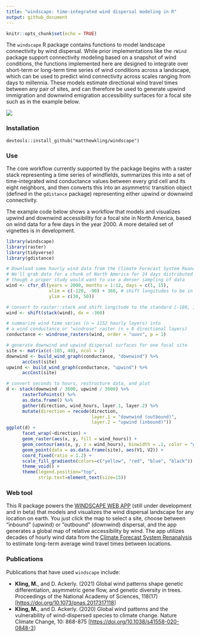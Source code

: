 ```yaml
---
title: "windscape: time-integrated wind dispersal modeling in R"
output: github_document
---
```


```r
knitr::opts_chunk$set(echo = TRUE)
```

The `windscape` R package contains functions to model landscape connectivity by wind dispersal. While prior implementations like the `rWind` package support connectivity modeling based on a snapshot of wind conditions, the functions implemented here are designed to integrate over short-term or long-term time series of wind conditions across a landscape, which can be used to predict wind connectivity across scales ranging from days to millennia. These models estimate directional wind travel times between any pair of sites, and can therefore be used to generate upwind immigration and downwind emigration accessibility surfaces for a focal site such as in the example below.

![](https://matthewkling.github.io/img/images/windscape_hawaii.png)

### Installation

`devtools::install_github("matthewkling/windscape")`

### Use

The core workflow currently supported by the package begins with a raster stack representing a time series of windfields, summarizes this into a set of time-integrated wind conductance values between every grid cell and its eight neighbors, and then converts this into an asymmetric transition object (defined in the `gdistance` package) representing either upwind or downwind connectivity. 

The example code below shows a workflow that models and visualizes upwind and downwind accessibility for a focal site in North America, based on wind data for a few days in the year 2000. A more detailed set of vignettes is in development.

```r
library(windscape)
library(raster)
library(tidyverse)
library(gdistance)

# Download some hourly wind data from the Climate Forecast System Reanalysis.
# We'll grab data for a chunk of North America for 24 days distributed across a single year,
# though a proper study would want to use a denser sampling of data
wind <- cfsr_dl(years = 2000, months = 1:12, days = c(1, 15),
                xlim = c(-120, -90) + 360, # shift longitudes to be in [0, 360] range for CFSR
                ylim = c(30, 50))

# convert to raster::stack and shift longitude to the standard [-180, 180] range
wind <- shift(stack(wind), dx = -360)

# summarize wind time series (n = 1152 hourly layers) into 
# a wind conductance or "windrose" raster (n = 8 directional layers)
conductance <- windrose_rasters(wind, order = "uuvv", p = 1)

# generate downwind and upwind dispersal surfaces for one focal site 
site <- matrix(c(-105, 40), ncol = 2)
downwind <- build_wind_graph(conductance, "downwind") %>%
      accCost(site)
upwind <- build_wind_graph(conductance, "upwind") %>%
      accCost(site)

# convert seconds to hours, restructure data, and plot
d <- stack(downwind / 3600, upwind / 3600) %>%
      rasterToPoints() %>%
      as.data.frame() %>%
      gather(direction, wind_hours, layer.1, layer.2) %>%
      mutate(direction = recode(direction, 
                                layer.1 = "downwind (outbound)", 
                                layer.2 = "upwind (inbound)"))
ggplot(d) +
      facet_wrap(~direction) +
      geom_raster(aes(x, y, fill = wind_hours)) +
      geom_contour(aes(x, y, z = wind_hours), binwidth = .1, color = "white", linewidth = .25) +
      geom_point(data = as.data.frame(site), aes(V1, V2)) +
      coord_fixed(ratio = 1.2) +
      scale_fill_gradientn(colors=c("yellow", "red", "blue", "black")) +
      theme_void() +
      theme(legend.position="top",
            strip.text=element_text(size=15))
```

### Web tool

This R package powers the [WINDSCAPE WEB APP](http://matthewkling.net/shiny/windscape/) (still under development and in beta) that models and visualizes the wind dispersal landscape for any location on earth. You just click the map to select a site, choose between "inbound" (upwind) or "outbound" (downwind) dispersal, and the app generates a global map of relative accessibility by wind. The app utilizes decades of hourly wind data from the [Climate Forecast System Renanalysis](https://cfs.ncep.noaa.gov/cfsr/) to estimate long-term average wind travel times between locations.

### Publications

Publications that have used `windscape` include:

-   **Kling, M.**, and D. Ackerly. (2021) Global wind patterns shape genetic differentiation, asymmetric gene flow, and genetic diversity in trees. Proceedings of the National Academy of Sciences, 118(17) [<https://doi.org/10.1073/pnas.2017317118>]
-   **Kling, M.**, and D. Ackerly. (2020) Global wind patterns and the vulnerability of wind-dispersed species to climate change. Nature Climate Change, 10: 868-875 [<https://doi.org/10.1038/s41558-020-0848-3>]
